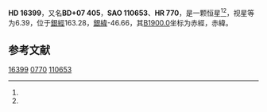 {{Starbox begin
| name = HD 16399
}}
{{Starbox observe
| epoch = [[J2000.0|J2000.0]]
| constell = {{星座名待查}}<ref name=SIMBAD>{{cite web
 | url=http://simbad.u-strasbg.fr/simbad/sim-id?Ident=HR+770
 | title =Pulsating variable Star
 | publisher=Centre de Données astronomiques de Strasbourg
 | work=SIMBAD
 | accessdate=2012-07-13}}</ref><ref name=DATA>{{cite web
 | url=http://vizier.u-strasbg.fr/viz-bin/VizieR-5?-out.add=.&-source=5050&-corr=PK=HR&-out.max=9999&HR=770
 | title=VizieR Detailed Page
 | accessdate=2012-07-13
 | archive-date=2019-02-16
 | archive-url=https://web.archive.org/web/20190216091335/http://vizier.u-strasbg.fr/viz-bin/VizieR-5?-out.add=.&-source=5050&-corr=PK=HR&-out.max=9999&HR=770
 | dead-url=no
 }}</ref>
| 星官 = 
| ra = {{RA|2|38|0.8}}<ref name=SIMBAD /><ref name=DATA />
| dec = {{DEC|+7|41|43}}<ref name=SIMBAD /><ref name=DATA />
| appmag_v = 6.39<ref name=SIMBAD /><ref name=DATA />
}}
{{Starbox character
| class = F6IV<ref name=SIMBAD /><ref name=DATA />
| b-v = 0.44<ref name=SIMBAD /><ref name=DATA />
| u-b = 0<ref name=SIMBAD /><ref name=DATA />
| r-i = <ref name=SIMBAD /><ref name=DATA />
| variable = 
}}
{{Starbox astrometry
| radial_v = 0
| prop_mo_ra = 13
| parallax = 
| p_error = 
}}
{{Starbox catalog
| names =BD+07 405，[[SAO星表|SAO]] 110653，[[HD星表|HD]] 16399，[[HR星表|HR]] 770}}
{{Starbox reference |Simbad=HR+770}}
{{Starbox end}}

'''HD 16399'''，又名'''BD+07 405'''，'''SAO 110653'''、'''HR 770'''，是一颗恒星<ref name=SIMBAD /><ref name=DATA />，视星等为6.39，位于[[銀道座標系|銀經]]163.28，[[銀道座標系|銀緯]]-46.66，其[[B1900.0|B1900.0]]坐标为赤經{{RA|2|32|41.8}}，赤緯{{DEC|+7|-46.66|45}}。

== 参考文献 ==
{{reflist}}

{{star-stub}}

[[Category:HD和HDE天體|16399]]
[[Category:HR天體|0770]]
[[Category:SAO天體|110653]]